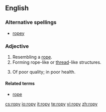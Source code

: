 ==English==

===Alternative spellings===
* [[ropey]]

===Adjective===
{{en-adj|ropier|ropiest|more}}

# Resembling a [[rope]].
# Forming rope-like or [[thread]]-like structures.
# {{context|British|colloquial}} Of poor quality; in poor health.

====Related terms====
* [[rope]]

[[cs:ropy]]
[[io:ropy]]
[[it:ropy]]
[[te:ropy]]
[[vi:ropy]]
[[zh:ropy]]